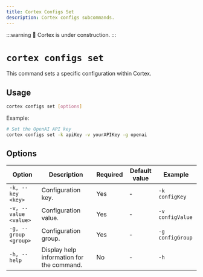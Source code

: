 ```yaml
---
title: Cortex Configs Set
description: Cortex configs subcommands.
---
```


:::warning
🚧 Cortex is under construction.
:::

# `cortex configs set`

This command sets a specific configuration within Cortex.



## Usage

```bash
cortex configs set [options]
```

Example:
```bash
# Set the OpenAI API key
cortex configs set -k apiKey -v yourAPIKey -g openai
```

## Options

| Option                | Description                         | Required | Default value | Example          |
|-----------------------|-------------------------------------|----------|---------------|------------------|
| `-k, --key <key>`     | Configuration key.                   | Yes      | -             | `-k configKey`   |
| `-v, --value <value>` | Configuration value.                 | Yes      | -             | `-v configValue` |
| `-g, --group <group>` | Configuration group.                 | Yes       | -             | `-g configGroup` |
| `-h, --help`          | Display help information for the command.            | No       | -             | `-h`             |


